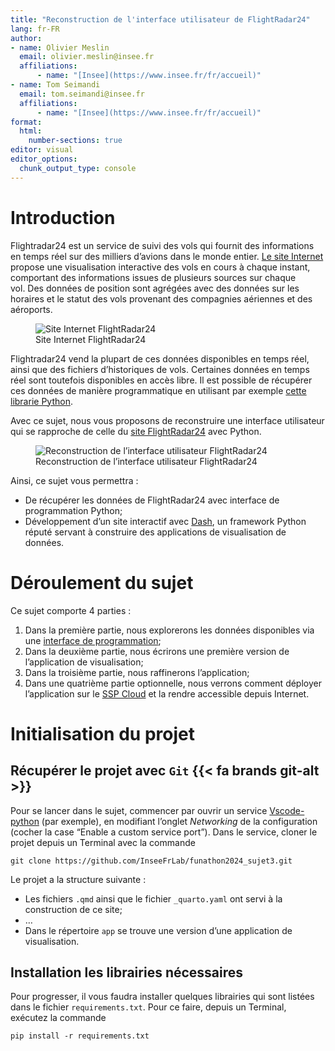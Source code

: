 ```yaml
---
title: "Reconstruction de l'interface utilisateur de FlightRadar24"
lang: fr-FR
author: 
- name: Olivier Meslin
  email: olivier.meslin@insee.fr
  affiliations: 
      - name: "[Insee](https://www.insee.fr/fr/accueil)"
- name: Tom Seimandi
  email: tom.seimandi@insee.fr
  affiliations: 
      - name: "[Insee](https://www.insee.fr/fr/accueil)"
format:
  html:
    number-sections: true
editor: visual
editor_options: 
  chunk_output_type: console
---
```


# Introduction {.unnumbered}

Flightradar24 est un service de suivi des vols qui fournit des informations en temps réel sur des milliers d'avions dans le monde entier. [Le site Internet](https://www.flightradar24.com/) propose une visualisation interactive des vols en cours à chaque instant, comportant des informations issues de plusieurs sources sur chaque vol. Des données de position sont agrégées avec des données sur les horaires et le statut des vols provenant des compagnies aériennes et des aéroports.

![Site Internet FlightRadar24](img/fr24.jpg)

Flightradar24 vend la plupart de ces données disponibles en temps réel, ainsi que des fichiers d'historiques de vols. Certaines données en temps réel sont toutefois disponibles en accès libre. Il est possible de récupérer ces données de manière programmatique en utilisant par exemple [cette librarie Python](https://github.com/JeanExtreme002/FlightRadarAPI).

Avec ce sujet, nous vous proposons de reconstruire une interface utilisateur qui se rapproche de celle du [site FlightRadar24](https://www.flightradar24.com/) avec Python.

![Reconstruction de l'interface utilisateur FlightRadar24](img/app_preview.jpg)

Ainsi, ce sujet vous permettra :

- De récupérer les données de FlightRadar24 avec interface de programmation Python;
- Développement d'un site interactif avec [Dash](https://dash.plotly.com/), un framework Python réputé servant à construire des applications de visualisation de données. 

# Déroulement du sujet

Ce sujet comporte 4 parties :

1. Dans la première partie, nous explorerons les données disponibles via une [interface de programmation](https://github.com/JeanExtreme002/FlightRadarAPI);
2. Dans la deuxième partie, nous écrirons une première version de l'application de visualisation;
3. Dans la troisième partie, nous raffinerons l'application;
4. Dans une quatrième partie optionnelle, nous verrons comment déployer l'application sur le [SSP Cloud](https://datalab.sspcloud.fr/) et la rendre accessible depuis Internet.

# Initialisation du projet

## Récupérer le projet avec `Git` {{< fa brands git-alt >}}

Pour se lancer dans le sujet, commencer par ouvrir un service [Vscode-python](https://datalab.sspcloud.fr/launcher/ide/vscode-python) (par exemple), en modifiant l'onglet *Networking* de la configuration (cocher la case "Enable a custom service port"). Dans le service, cloner le projet depuis un Terminal avec la commande
```
git clone https://github.com/InseeFrLab/funathon2024_sujet3.git
```

Le projet a la structure suivante :

- Les fichiers `.qmd` ainsi que le fichier `_quarto.yaml` ont servi à la construction de ce site;
- ...
- Dans le répertoire `app` se trouve une version d'une application de visualisation. 

## Installation les librairies nécessaires

Pour progresser, il vous faudra installer quelques librairies qui sont listées dans le fichier `requirements.txt`. Pour ce faire, depuis un Terminal, exécutez la commande
```
pip install -r requirements.txt
```
